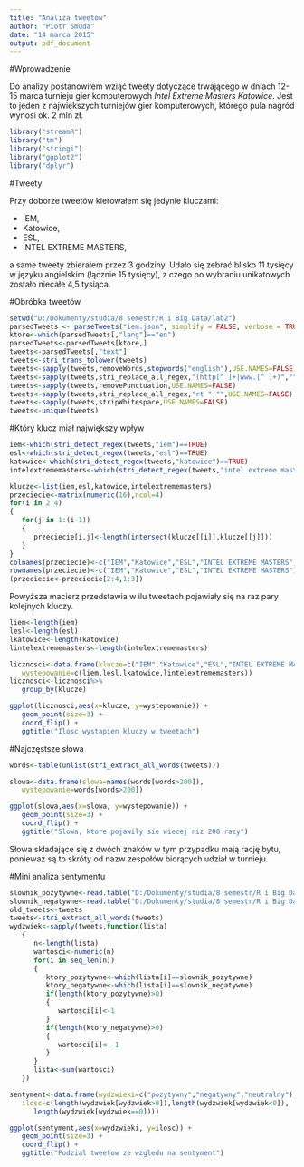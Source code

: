 ```yaml
---
title: "Analiza tweetów"
author: "Piotr Smuda"
date: "14 marca 2015"
output: pdf_document
---
```


#Wprowadzenie

Do analizy postanowiłem wziąć tweety dotyczące trwającego w dniach 12-15 marca
turnieju gier komputerowych *Intel Extreme Masters Katowice*. Jest to jeden z 
największych turniejów gier komputerowych, którego pula nagród wynosi ok. 2 mln zł.

```r
library("streamR")
library("tm")
library("stringi")
library("ggplot2")
library("dplyr")
```

#Tweety

Przy doborze tweetów kierowałem się jedynie kluczami:

* IEM,
* Katowice,
* ESL,
* INTEL EXTREME MASTERS,

a same tweety zbierałem przez 3 godziny. Udało się zebrać blisko 11 tysięcy
w języku angielskim (łącznie 15 tysięcy), z czego po wybraniu unikatowych zostało 
niecałe 4,5 tysiąca.

#Obróbka tweetów

```r
setwd("D:/Dokumenty/studia/8 semestr/R i Big Data/lab2")
parsedTweets <- parseTweets("iem.json", simplify = FALSE, verbose = TRUE)
ktore<-which(parsedTweets[,"lang"]=="en")
parsedTweets<-parsedTweets[ktore,]
tweets<-parsedTweets[,"text"]
tweets<-stri_trans_tolower(tweets)
tweets<-sapply(tweets,removeWords,stopwords("english"),USE.NAMES=FALSE)
tweets<-sapply(tweets,stri_replace_all_regex,"(http[^ ]+|www.[^ ]+)","",USE.NAMES=FALSE)
tweets<-sapply(tweets,removePunctuation,USE.NAMES=FALSE)
tweets<-sapply(tweets,stri_replace_all_regex,"rt ","",USE.NAMES=FALSE)
tweets<-sapply(tweets,stripWhitespace,USE.NAMES=FALSE)
tweets<-unique(tweets)
```

#Który klucz miał największy wpływ

```r
iem<-which(stri_detect_regex(tweets,"iem")==TRUE)
esl<-which(stri_detect_regex(tweets,"esl")==TRUE)
katowice<-which(stri_detect_regex(tweets,"katowice")==TRUE)
intelextrememasters<-which(stri_detect_regex(tweets,"intel extreme masters")==TRUE)

klucze<-list(iem,esl,katowice,intelextrememasters)
przeciecie<-matrix(numeric(16),ncol=4)
for(i in 2:4)
{
   for(j in 1:(i-1))
   {
      przeciecie[i,j]<-length(intersect(klucze[[i]],klucze[[j]]))
   }
}
colnames(przeciecie)<-c("IEM","Katowice","ESL","INTEL EXTREME MASTERS")
rownames(przeciecie)<-c("IEM","Katowice","ESL","INTEL EXTREME MASTERS")
(przeciecie<-przeciecie[2:4,1:3])
```

Powyższa macierz przedstawia w ilu tweetach pojawiały się na raz pary kolejnych kluczy.

```r
liem<-length(iem)
lesl<-length(esl)
lkatowice<-length(katowice)
lintelextrememasters<-length(intelextrememasters)

licznosci<-data.frame(klucze=c("IEM","Katowice","ESL","INTEL EXTREME MASTERS"),
   wystepowanie=c(liem,lesl,lkatowice,lintelextrememasters))
licznosci<-licznosci%>%
   group_by(klucze)

ggplot(licznosci,aes(x=klucze, y=wystepowanie)) +
   geom_point(size=3) +
   coord_flip() +
   ggtitle("Ilosc wystapien kluczy w tweetach")
```

#Najczęstsze słowa

```r
words<-table(unlist(stri_extract_all_words(tweets)))

slowa<-data.frame(slowa=names(words[words>200]),
   wystepowanie=words[words>200])

ggplot(slowa,aes(x=slowa, y=wystepowanie)) +
   geom_point(size=3) +
   coord_flip() +
   ggtitle("Slowa, ktore pojawily sie wiecej niz 200 razy")
```

Słowa składające się z dwóch znaków w tym przypadku mają rację bytu, ponieważ
są to skróty od nazw zespołów biorących udział w turnieju.

#Mini analiza sentymentu

```r
slownik_pozytywne<-read.table("D:/Dokumenty/studia/8 semestr/R i Big Data/lab2/positive-words.txt")
slownik_negatywne<-read.table("D:/Dokumenty/studia/8 semestr/R i Big Data/lab2/negative-words.txt")
old_tweets<-tweets
tweets<-stri_extract_all_words(tweets)
wydzwiek<-sapply(tweets,function(lista)
   {
      n<-length(lista)
      wartosci<-numeric(n)
      for(i in seq_len(n))
      {
         ktory_pozytywne<-which(lista[i]==slownik_pozytywne)
         ktory_negatywne<-which(lista[i]==slownik_negatywne)
         if(length(ktory_pozytywne)>0)
         {
            wartosci[i]<-1
         }
         if(length(ktory_negatywne)>0)
         {
            wartosci[i]<--1
         }
      }
      lista<-sum(wartosci)
   })

sentyment<-data.frame(wydzwieki=c("pozytywny","negatywny","neutralny"),
   ilosc=c(length(wydzwiek[wydzwiek>0]),length(wydzwiek[wydzwiek<0]),
      length(wydzwiek[wydzwiek==0])))

ggplot(sentyment,aes(x=wydzwieki, y=ilosc)) +
   geom_point(size=3) +
   coord_flip() +
   ggtitle("Podzial tweetow ze wzgledu na sentyment")
```
